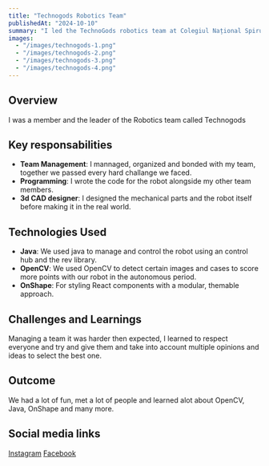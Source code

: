 ```yaml
---
title: "Technogods Robotics Team"
publishedAt: "2024-10-10"
summary: "I led the TechnoGods robotics team at Colegiul Național Spiru Haret, guiding the team through multiple First Tech Challenge competitions. As team leader, I coordinated our efforts in designing, building, and programming robots to complete various complex tasks. I managed team collaboration, delegated responsibilities, and resolved technical challenges, gaining valuable skills in leadership, problem-solving, and project management.  "
images:
  - "/images/technogods-1.png"
  - "/images/technogods-2.png"
  - "/images/technogods-3.png"
  - "/images/technogods-4.png"
---
```


## Overview

I was a member and the leader of the Robotics team called Technogods

## Key responsabilities

- **Team Management**: I mannaged, organized and bonded with my team, together we passed every hard challange we faced.
- **Programming**: I wrote the code for the robot alongside my other team members.
- **3d CAD designer**: I designed the mechanical parts and the robot itself before making it in the real world.

## Technologies Used

- **Java**: We used java to manage and control the robot using an control hub and the rev library.
- **OpenCV**: We used OpenCV to detect certain images and cases to score more points with our robot in the autonomous period.
- **OnShape**: For styling React components with a modular, themable approach.

## Challenges and Learnings

Managing a team it was harder then expected, I learned to respect everyone and try and give them and take into account multiple opinions and ideas to select the best one.

## Outcome

We had a lot of fun, met a lot of people and learned alot about OpenCV, Java, OnShape and many more.

## Social media links
<a href="https://www.instagram.com/technogods.team/">Instagram</a>
<a href="https://www.facebook.com/technogods/">Facebook</a>

